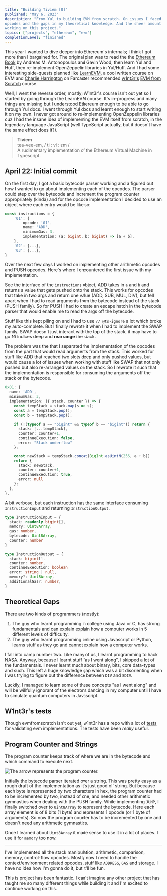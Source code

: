```yaml
---
title: "Building Tiviem [0]"
published: "May 6, 2023"
description: "From Yul to building EVM from scratch. On issues I faced while implementing
opcodes and the gaps in my theoretical knowledge. And the sheer amount of new stuff I learnt while
working on this project."
topics: ["projects", "ethereum", "evm"]
completionLevel: "finished"
---
```


This year I wanted to dive deeper into Ethereum's internals; I think I got more than I bargained for. The original plan was to read the the [Ethereum Book](https://github.com/ethereumbook/ethereumbook) by Andreas M. Antonopoulos and Gavin Wood, then learn Yul and Huff, then re-implement OpenZeppelin libraries in Yul/Huff. And I had some interesting side-quests planned like [LearnEVM](https://learnevm.com/), a cool written course on EVM and [Charlie Harrington](https://warpcast.com/whatrocks) on Farcaster recommended [w1nt3r's](https://w1nt3r.xyz/) [EVM from Scratch](https://www.evmfromscratch.com/) course.

Well, I went the reverse order, mostly; W1nt3r's course isn't out yet so I started by going through the LearnEVM course. It's in-progress and many things are missing but I understood Ethereum enough to be able to go through Yul docs. I went through Yul docs and learnt enough to start writing it on my own. I never got around to re-implementing OpenZeppelin libraries cuz I had the insane idea of implementing the EVM itself from scratch, in the legendary language JavaScript (well TypeScript actually, but it doesn't have the same effect does it?).

> **Tiviem** <br/>
> tea-vee-em, /  ti : vi : εm  / <br/>
> A rudimentary implementation of the Ethereum Virtual Machine in Typescript.

## April 22: Initial commit

On the first day, I got a basic bytecode parser working and a figured out how I wanted to go about implementing each of the opcodes. The parser could step over the bytecode and increment the program counter appropriately (kinda) and for the opcode implementation I decided to use an object where each entry would be like so:

```ts
const instructions = {
	'01': {
		opcode: '01',
		name: 'ADD',
		minimumGas: 3,
		implementation: (a: bigint, b: bigint) => [a + b],
	},
	'02': {...},
	'03': {...},
}
```

Over the next few days I worked on implementing other arithmetic opcodes and PUSH opcodes. Here's where I encountered the first issue with my implementation.

See the interface of the `instructions` object, ADD takes in `a` and `b` and returns a value that gets pushed onto the stack. This works for opcodes that take in two args and return one value (ADD, SUB, MUL, DIV), but fell apart when I had to read arguments from the bytecode instead of the stack (PUSH family). So for PUSH I had to create an escape hatch in the bytecode parser that would enable me to read the args off the bytecode.

Stuff like this kept piling on and I had to use `// @ts-ignore` a lot which broke my auto-complete. But I finally rewrote it when I had to implement the SWAP family. SWAP doesn't just interact with the top of the stack, it may have to go 16 indices deep and **rearrange** the stack.

The problem was the that I separated the implementation of the opcodes from the part that would read arguments from the stack. This worked for stuff like ADD that reached two slots deep and only pushed values, but would cause a lot of issues when working with stuff like SWAP that not only pushed but also re-arranged values on the stack. So I rewrote it such that the implementation is responsible for consuming the arguments off the stack or the bytecode.

```ts
0x01: {
  name: 'ADD',
  minimumGas: 3,
  implementation: ({ stack, counter }) => {
    const tempStack = stack.map(s => s);
    const a = tempStack.pop();
    const b = tempStack.pop();

    if (!(typeof a == "bigint" && typeof b == "bigint")) return {
      stack: [...tempStack],
      counter: counter+1,
      continueExecution: false,
      error: "Stack underflow"
    };

    const newStack = tempStack.concat(BigInt.asUintN(256, a + b))
    return {
      stack: newStack,
      counter: counter+1,
      continueExecution: true,
      error: null
    };
  },
},
```

A bit verbose, but each instruction has the same interface consuming `InstructionInput` and returning `InstructionOutput`.

```ts
type InstructionInput = {
  stack: readonly bigint[],
  memory: Uint8Array,
  gas: number,
  bytecode: Uint8Array,
  counter: number
}

type InstructionOutput = {
  stack: bigint[],
  counter: number,
  continueExecution: boolean
  error: string | null,
  memory?: Uint8Array,
  additionalGas?: number,
}
```

## Theoretical Gaps

There are two kinds of programmers (mostly):

1. The guy who learnt programming in college using Java or C, has strong fundamentals and can explain explain how a computer works in 5 different levels of difficulty.
2. The guy who learnt programming online using Javascript or Python, learns stuff as they go and cannot explain how a computer works.

I fall into camp number two. Like many of us, I learnt programming to hack NASA. Anyway, because I
learnt stuff "as I went along", I skipped a lot of the fundamentals. I never learnt much about
binary, bits, core data-types and such. This left a huge knowledge gap which was a bit disorienting
when I was trying to figure out the difference between `DIV` and `SDIV`.

Luckily, I managed to learn some of these concepts "as I went along" and will be willfully ignorant
of the electrons dancing in my computer until I have to simulate quantum computers in Javascript.

## W1nt3r's tests

Though evmfromscratch isn't out yet, w1nt3r has a repo with a lot of [tests](https://github.com/w1nt3r-eth/evm-from-scratch/blob/main/evm.json) for validating evm implementations. The tests have been _really_ useful.

## Program Counter and Strings

The program counter keeps track of where we are in the bytecode and which command to execute next.

![The arrow represents the program counter.](/blog-assets/program-counter.png "The arrow represents the program counter")

Initially the bytecode parser iterated over a string. This was pretty easy as a rough draft of the implementation as it's just good ol' string. But because each byte is represented by two characters in hex, the program counter had to be incremented by two, instead of one, and needed other arithmetic gymnastics when dealing with the PUSH family. While implementing `JUMP`, I finally switched over to `Uint8Array` to represent the bytecode. Here each array element is of 8 bits (1 byte) and represents 1 opcode (or 1 byte of arguments). So now the program counter has to be incremented by one and doesn't need any arithmetic gymnastics.

Once I learned about `Uint8Array` it made sense to use it in a lot of places. I use it for `memory` too now.

---

I've implemented all the stack manipulation, arithmetic, comparison, memory, control-flow opcodes. Mostly now I need to handle the context/environment related opcodes, stuff like `ADDRESS`, `GAS` and storage. I have no idea how I'm gonna do it, but it'll be fun.

This is project has been fantastic. I can't imagine any other project that has taught me so many
different things while building it and I'm excited to continue working on this.
